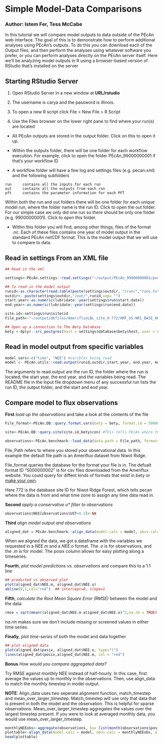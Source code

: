 # Simple Model-Data Comparisons
 
### Author: Istem Fer, Tess McCabe

In this tutorial we will compare model outputs to data outside of the PEcAn web interface. The goal of this is to demonstrate how to perform additional analyses using PEcAn’s outputs. To do this you can download each of the Output files, and then perform the analyses using whatever software you prefer, or you can perform analyses directly on the PEcAn server itself. Here we’ll be analyzing model outputs in R using a browser-based version of RStudio that’s installed on the server

## Starting RStudio Server

1. Open RStudio Server in a new window at **URL/rstudio** 
 
2.	The username is carya and the password is illinois.

3.	To open a new R script click File > New File > R Script

4.	Use the Files browser on the lower right pane to find where your run(s) are located

  + All PEcAn outputs are stored in the output folder. Click on this to open it up.

  + Within the outputs folder, there will be one folder for each workflow execution. For example, click to open the folder PEcAn_99000000001 if that’s your workflow ID

  + A workflow folder will have a few log and settings files (e.g. pecan.xml) and the following subfolders

```  
run		contains all the inputs for each run
out		contains all the outputs from each run
pft		contains the parameter information for each PFT
```

Within both the run and out folders there will be one folder for each unique model run, where the folder name is the run ID. Click to open the out folder. For our simple case we only did one run so there should be only one folder (e.g. 99000000001). Click to open this folder.

  + Within this folder you will find, among other things, files of the format <year>.nc. Each of these files contains one year of model output in the standard PEcAn netCDF format. This is the model output that we will use to compare to data. 


## Read in settings From an XML file


```r
## Read in the xml

settings<-PEcAn.settings::read.settings("~/output/PEcAn_99000000001/pecan.CONFIGS.xml")

## To read in the model output 
runid<-as.character(read.table(paste(settings$outdir, "/run/","runs.txt", sep=""))[1,1]) # Note: if you are using an xml from a run with multiple ensembles this line will provide only the first run id 
outdir<- paste(settings$outdir,"/out/",runid,sep= "")
start.year<-as.numeric(lubridate::year(settings$run$start.date))
end.year<-as.numeric(lubridate::year(settings$run$end.date))

site.id<-settings$run$site$id
File_path<-"~/output/dbfiles/AmerifluxLBL_site_0-772/AMF_US-NR1_BASE_HH_9-1.csv"

## Open up a connection to The Bety Database 
bety <-dplyr::src_postgres(host = settings$database$bety$host, user = settings$database$bety$user, password = settings$database$bety$password, dbname = settings$database$bety$dbname)

```

## Read in model output from specific variables
```r
model_vars<-c("time", "NEE") #varibles being read
model <- PEcAn.utils::read.output(runid,outdir,start.year, end.year, model_vars,dataframe=TRUE)
```

The arguments to read.output are the run ID, the folder where the run is located, the start year, the end year, and the variables being read. The README file in the Input file dropdown menu of any successful run lists the run ID, the output folder, and the start and end year. 

##	Compare model to flux observations

**First** _load up the observations_ and take a look at the contents of the file

```r
File_format<-PEcAn.DB::query.format.vars(bety = bety, format.id = 5000000002) #This matches the file with a premade "format" or a template that describes how the information in the file is organized

site<-PEcAn.DB::query.site(site.id,bety$con) #This tells PEcAn where the data comes from

observations<-PEcAn.benchmark::load_data(data.path = File_path, format= File_format, time.row = File_format$time.row,  site = site, start_year = start.year, end_year = end.year) #This will throw an error that not all of the units can be converted. That's ok, as the units of the varibles of interest (NEE) are being converted. 
```

File_Path refers to where you stored your observational data. In this example the default file path is an Ameriflux dataset from Niwot Ridge. 

File_format queries the database for the format your file is in. The defualt format ID "5000000002" is for csv files downloaded from the Ameriflux website.
You could query for diffent kinds of formats that exist in bety or [make your own](https://pecanproject.github.io/pecan-documentation/adding-an-ecosystem-model.html#formats).

Here 772 is the database site ID for Niwot Ridge Forest, which tells pecan where the data is from and what time zone to assign any time data read in. 

**Second** _apply a conservative u* filter to observations_
```r
observations$NEE[observations$UST<0.2]<-NA
```

**Third** _align model output and observations_

```r
aligned_dat = PEcAn.benchmark::align_data(model.calc = model, obvs.calc = observations, var ="NEE", align_method = "match_timestep")

```
When we aligned the data, we got a dataframe with the variables we requested in a $NEE.m$ and a $NEE.o$ format. The $.o$ is for observations, and the $.m$ is for model. The posix column allows for easy plotting along a timeseries.  

**Fourth**, _plot model predictions vs. observations_ and compare this to a 1:1 line 

```r
## predicted vs observed plot
plot(aligned_dat$NEE.m, aligned_dat$NEE.o)
abline(0,1,col="red")  ## intercept=0, slope=1
```

**Fifth**, _calculate the Root Mean Square Error (RMSE)_ between the model and the data

```r
rmse = sqrt(mean((aligned_dat$NEE.m-aligned_dat$NEE.o)^2,na.rm = TRUE))
```
*na.rm* makes sure we don’t include missing or screened values in either time series.

**Finally**, _plot time-series_ of both the model and data together

```r
## plot aligned data
plot(aligned_dat$posix, aligned_dat$NEE.o, type="l")
lines(aligned_dat$posix,aligned_dat$NEE.m, col = "red")

```

**Bonus** _How would you compare aggregated data?_

Try RMSE against monthly NEE instead of half-hourly. In this case, first average the values up to monthly in the observations. Then, use align_data to match the monthly timestep in model output.

**NOTE**: Align_data uses two seperate alignment function, match_timestep and mean_over_larger_timestep. Match_timestep will use only that data that is present in both the model and the observation. This is helpful for sparse observations. Mean_over_larger_timestep aggregates the values over the largest timestep present. If you were to look at averaged monthly data, you would use mean_over_larger_timestep.

```r
monthlyNEEobs<-aggregate(observations, by= list(month(observations$posix)), simplify=TRUE, FUN =mean, na.rm= TRUE)
plottable<-align_data(model.calc = model, obvs.calc = monthlyNEEobs, align_method = "mean_over_larger_timestep", var= "NEE")
head(plottable)
```
